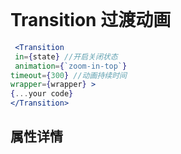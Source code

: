 
<Meta title='Animate | Transition 过渡动画' component={Transition} />

<br/>

# Transition 过渡动画


```jsx
 <Transition 
 in={state} //开启关闭状态
 animation={`zoom-in-top`}
timeout={300} //动画持续时间
wrapper={wrapper} > 
{...your code}
</Transition>
```

## 属性详情

<Props of={Transition}   />